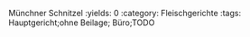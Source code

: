 Münchner Schnitzel
:yields: 0
:category: Fleischgerichte
:tags: Hauptgericht;ohne Beilage; Büro;TODO
